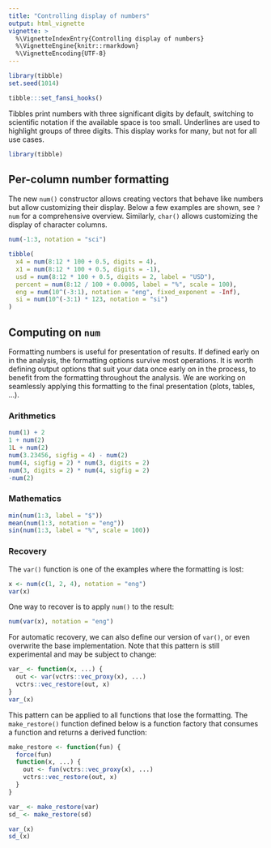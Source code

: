 ```yaml
---
title: "Controlling display of numbers"
output: html_vignette
vignette: >
  %\VignetteIndexEntry{Controlling display of numbers}
  %\VignetteEngine{knitr::rmarkdown}
  %\VignetteEncoding{UTF-8}
---
```


```r
library(tibble)
set.seed(1014)

tibble:::set_fansi_hooks()
```

Tibbles print numbers with three significant digits by default, switching to scientific notation if the available space is too small.
Underlines are used to highlight groups of three digits.
This display works for many, but not for all use cases.

```r
library(tibble)
```

## Per-column number formatting

The new `num()` constructor allows creating vectors that behave like numbers but allow customizing their display.
Below a few examples are shown, see `?num` for a comprehensive overview.
Similarly, `char()` allows customizing the display of character columns.

```r
num(-1:3, notation = "sci")

tibble(
  x4 = num(8:12 * 100 + 0.5, digits = 4),
  x1 = num(8:12 * 100 + 0.5, digits = -1),
  usd = num(8:12 * 100 + 0.5, digits = 2, label = "USD"),
  percent = num(8:12 / 100 + 0.0005, label = "%", scale = 100),
  eng = num(10^(-3:1), notation = "eng", fixed_exponent = -Inf),
  si = num(10^(-3:1) * 123, notation = "si")
)
```


## Computing on `num`

Formatting numbers is useful for presentation of results.
If defined early on in the analysis, the formatting options survive most operations.
It is worth defining output options that suit your data once early on in the process, to benefit from the formatting throughout the analysis.
We are working on seamlessly applying this formatting to the final presentation (plots, tables, ...).


### Arithmetics

```r
num(1) + 2
1 + num(2)
1L + num(2)
num(3.23456, sigfig = 4) - num(2)
num(4, sigfig = 2) * num(3, digits = 2)
num(3, digits = 2) * num(4, sigfig = 2)
-num(2)
```

### Mathematics

```r
min(num(1:3, label = "$"))
mean(num(1:3, notation = "eng"))
sin(num(1:3, label = "%", scale = 100))
```

### Recovery

The `var()` function is one of the examples where the formatting is lost:

```r
x <- num(c(1, 2, 4), notation = "eng")
var(x)
```

One way to recover is to apply `num()` to the result:

```r
num(var(x), notation = "eng")
```

For automatic recovery, we can also define our version of `var()`, or even overwrite the base implementation.
Note that this pattern is still experimental and may be subject to change:

```r
var_ <- function(x, ...) {
  out <- var(vctrs::vec_proxy(x), ...)
  vctrs::vec_restore(out, x)
}
var_(x)
```

This pattern can be applied to all functions that lose the formatting.
The `make_restore()` function defined below is a function factory that consumes a function and returns a derived function:

```r
make_restore <- function(fun) {
  force(fun)
  function(x, ...) {
    out <- fun(vctrs::vec_proxy(x), ...)
    vctrs::vec_restore(out, x)
  }
}

var_ <- make_restore(var)
sd_ <- make_restore(sd)

var_(x)
sd_(x)
```
